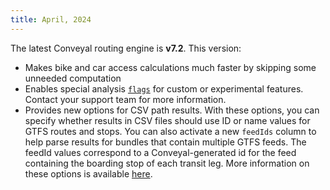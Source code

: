 ```yaml
---
title: April, 2024
---
```


The latest Conveyal routing engine is **v7.2**. This version:
- Makes bike and car access calculations much faster by skipping some unneeded computation
- Enables special analysis [`flags`](/analysis/configuration#custom-flags) for custom or experimental features. Contact your support team for more information.
- Provides new options for CSV path results. With these options, you can specify whether results in CSV files should use ID or name values for GTFS routes and stops. You can also activate a new `feedIds` column to help parse results for bundles that contain multiple GTFS feeds. <!-- truncate -->The feedId values correspond to a Conveyal-generated id for the feed containing the boarding stop of each transit leg. More information on these options is available [here](/guides/compute-freeform#csv-options).
